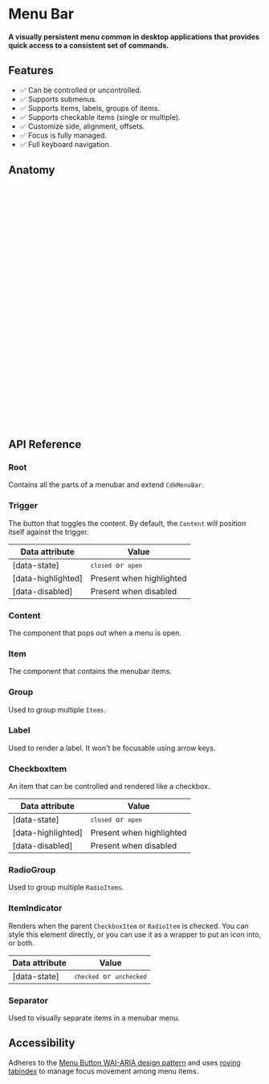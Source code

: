 
<Meta title="Primitives/Menubar" />

# Menu Bar

#### A visually persistent menu common in desktop applications that provides quick access to a consistent set of commands.

<Canvas sourceState="hidden" of={MenubarStories.Default} />

## Features

- ✅ Can be controlled or uncontrolled.
- ✅ Supports submenus.
- ✅ Supports items, labels, groups of items.
- ✅ Supports checkable items (single or multiple).
- ✅ Customize side, alignment, offsets.
- ✅ Focus is fully managed.
- ✅ Full keyboard navigation.

## Anatomy

```html
<div rdxMenuBarRoot>
    <div
        rdxMenuBarItem
        rdxMenuBarTrigger
        [menuTriggerFor]="file"
    >
        File
    </div>
</div>

<ng-template #file>
    <div rdxMenuBarContent>
        <div rdxMenuBarItem>New Tab</div>
        <div rdxMenubarSeparator></div>
        <div rdxMenuBarItem rdxMenuBarTrigger [menuTriggerFor]="share">
            Share
        </div>
        <div rdxMenubarSeparator></div>
        <div rdxMenuBarItem>Print…</div>
    </div>
</ng-template>

<ng-template #share>
    <div rdxMenuBarContent>
        <div rdxMenuBarItem>Undo</div>
        <div rdxMenuBarItem>Redo</div>
        <div rdxMenubarSeparator></div>
        <div rdxMenuBarItem>Cut</div>
        <div rdxMenuBarItem>Copy</div>
        <div rdxMenuBarItem>Paste</div>
    </div>
</ng-template>
```

## API Reference

### Root
Contains all the parts of a menubar and extend `CdkMenuBar`.


### Trigger
The button that toggles the content. By default, the `Content` will position itself against the trigger.

<ArgTypes of={RdxMenuTriggerDirective}/>


| Data attribute     | Value                           |
|--------------------|---------------------------------|
| [data-state]       | <code>`closed` or `open`</code> |
| [data-highlighted] | Present when highlighted        |
| [data-disabled]    | Present when disabled           |

### Content
The component that pops out when a menu is open.

### Item
The component that contains the menubar items.

### Group
Used to group multiple `Items`.

### Label
Used to render a label. It won't be focusable using arrow keys.

### CheckboxItem
An item that can be controlled and rendered like a checkbox.

| Data attribute     | Value                           |
|--------------------|---------------------------------|
| [data-state]       | <code>`closed` or `open`</code> |
| [data-highlighted] | Present when highlighted        |
| [data-disabled]    | Present when disabled           |


### RadioGroup
Used to group multiple `RadioItems`.

### ItemIndicator
Renders when the parent `CheckboxItem` or `RadioItem` is checked.
You can style this element directly, or you can use it as a wrapper to put an icon into, or both.

| Data attribute | Value                                 |
|----------------|---------------------------------------|
| [data-state]   | <code>`checked` or `unchecked`</code> |

### Separator
Used to visually separate items in a menubar menu.


## Accessibility
Adheres to the [Menu Button WAI-ARIA design pattern](https://www.w3.org/WAI/ARIA/apg/patterns/menu-button/) and uses [roving tabindex](https://www.w3.org/WAI/ARIA/apg/practices/keyboard-interface/#kbd_roving_tabindex)
to manage focus movement among menu items.

